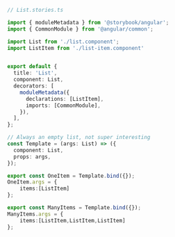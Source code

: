 ```ts
// List.stories.ts

import { moduleMetadata } from '@storybook/angular';
import { CommonModule } from '@angular/common';

import List from './list.component';
import ListItem from './list-item.component'


export default {
  title: 'List',
  component: List,
  decorators: [
    moduleMetadata({
      declarations: [ListItem],
      imports: [CommonModule],
    }),
  ],
};

// Always an empty list, not super interesting
const Template = (args: List) => ({
  component: List,
  props: args,
});

export const OneItem = Template.bind({});
OneItem.args = {
    items:[ListItem]
};

export const ManyItems = Template.bind({});
ManyItems.args = {
    items:[ListItem,ListItem,ListItem]
};

```